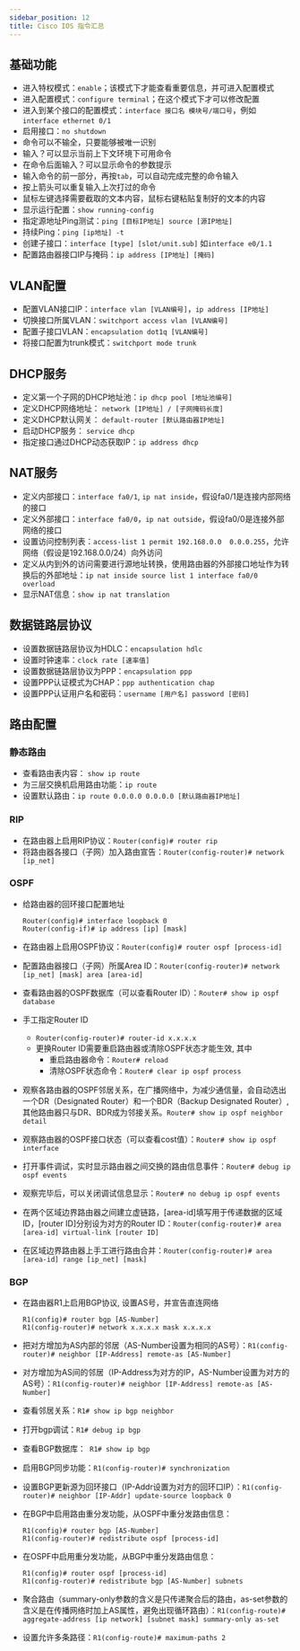 ```yaml
---
sidebar_position: 12
title: Cisco IOS 指令汇总
---
```


## 基础功能

* 进入特权模式：`enable`；该模式下才能查看重要信息，并可进入配置模式
* 进入配置模式：`configure terminal`；在这个模式下才可以修改配置
* 进入到某个接口的配置模式：`interface 接口名 模块号/端口号`，例如`interface ethernet 0/1`
* 启用接口：`no shutdown`
* 命令可以不输全，只要能够被唯一识别
* 输入？可以显示当前上下文环境下可用命令
* 在命令后面输入？可以显示命令的参数提示
* 输入命令的前一部分，再按`tab`，可以自动完成完整的命令输入
* 按上箭头可以重复输入上次打过的命令
* 鼠标左键选择需要截取的文本内容，鼠标右键粘贴复制好的文本的内容
* 显示运行配置：`show running-config`
* 指定源地址Ping测试：`ping [目标IP地址] source [源IP地址]`
* 持续Ping：`ping [ip地址] -t`
* 创建子接口：`interface [type] [slot/unit.sub]` 如`interface e0/1.1`
* 配置路由器接口IP与掩码：`ip address [IP地址] [掩码]`

## VLAN配置
* 配置VLAN接口IP：`interface vlan [VLAN编号]`，`ip address [IP地址]`
* 切换接口所属VLAN：`switchport access vlan [VLAN编号]`
* 配置子接口VLAN：`encapsulation dot1q [VLAN编号]`
* 将接口配置为trunk模式：`switchport mode trunk`


## DHCP服务
* 定义第一个子网的DHCP地址池：`ip dhcp pool [地址池编号]`
* 定义DHCP网络地址： `network [IP地址] / [子网掩码长度]`
* 定义DHCP默认网关： `default-router [默认路由器IP地址]`
* 启动DHCP服务： `service dhcp`
* 指定接口通过DHCP动态获取IP：`ip address dhcp`

## NAT服务
* 定义内部接口：`interface fa0/1`, `ip nat inside`，假设fa0/1是连接内部网络的接口
* 定义外部接口：`interface fa0/0`，`ip nat outside`，假设fa0/0是连接外部网络的接口
* 设置访问控制列表：`access-list 1 permit 192.168.0.0  0.0.0.255`，允许网络（假设是192.168.0.0/24）向外访问
* 定义从内到外的访问需要进行源地址转换，使用路由器的外部接口地址作为转换后的外部地址：`ip nat inside source list 1 interface fa0/0 overload`
* 显示NAT信息：`show ip nat translation`

## 数据链路层协议
* 设置数据链路层协议为HDLC：`encapsulation hdlc`
* 设置时钟速率：`clock rate [速率值]`
* 设置数据链路层协议为PPP：`encapsulation ppp`
* 设置PPP认证模式为CHAP：`ppp authentication chap`
* 设置PPP认证用户名和密码：`username [用户名] password [密码]`

## 路由配置

### 静态路由
* 查看路由表内容： `show ip route`
* 为三层交换机启用路由功能：`ip route`
* 设置默认路由：`ip route 0.0.0.0 0.0.0.0 [默认路由器IP地址]`

### RIP

* 在路由器上启用RIP协议：`Router(config)# router rip`
* 将路由器各接口（子网）加入路由宣告：`Router(config-router)# network [ip_net]`

### OSPF

* 给路由器的回环接口配置地址

  ```
  Router(config)# interface loopback 0
  Router(config-if)# ip address [ip] [mask]
  ```

* 在路由器上启用OSPF协议：`Router(config)# router ospf [process-id]`

* 配置路由器接口（子网）所属Area ID：`Router(config-router)# network [ip_net] [mask] area [area-id]`
* 查看路由器的OSPF数据库（可以查看Router ID）：`Router# show ip ospf database`
* 手工指定Router ID
  * `Router(config-router)# router-id x.x.x.x`
  * 更换Router ID需要重启路由器或清除OSPF状态才能生效, 其中
    * 重启路由器命令：`Router# reload`
    * 清除OSPF状态命令：`Router# clear ip ospf process`

* 观察各路由器的OSPF邻居关系，在广播网络中，为减少通信量，会自动选出一个DR（Designated Router）和一个BDR（Backup Designated Router）,其他路由器只与DR、BDR成为邻接关系。`Router# show ip ospf neighbor detail`
* 观察路由器的OSPF接口状态（可以查看cost值）：`Router# show ip ospf interface`
* 打开事件调试，实时显示路由器之间交换的路由信息事件：`Router# debug ip ospf events`
* 观察完毕后，可以关闭调试信息显示：`Router# no debug ip ospf events`
* 在两个区域边界路由器之间建立虚链路，[area-id]填写用于传递数据的区域ID，[router ID]分别设为对方的Router ID：`Router(config-router)# area [area-id] virtual-link [router ID]`
* 在区域边界路由器上手工进行路由合并：`Router(config-router)# area [area-id] range [ip_net] [mask]`

### BGP

* 在路由器R1上启用BGP协议, 设置AS号，并宣告直连网络

  ```
  R1(config)# router bgp [AS-Number]
  R1(config-router)# network x.x.x.x mask x.x.x.x
  ```

* 把对方增加为AS内部的邻居（AS-Number设置为相同的AS号）：`R1(config-router)# neighbor [IP-Address] remote-as [AS-Number]`

* 对方增加为AS间的邻居（IP-Address为对方的IP，AS-Number设置为对方的AS号）：`R1(config-router)# neighbor [IP-Address] remote-as [AS-Number]`

* 查看邻居关系：`R1# show ip bgp neighbor`

* 打开bgp调试：`R1# debug ip bgp`

* 查看BGP数据库：` R1# show ip bgp`

* 启用BGP同步功能：`R1(config-router)# synchronization`

* 设置BGP更新源为回环接口（IP-Addr设置为对方的回环口IP）：`R1(config-router)# neighbor [IP-Addr] update-source loopback 0`

* 在BGP中启用路由重分发功能，从OSPF中重分发路由信息：

  ```
  R1(config)# router bgp [AS-Number]
  R1(config-router)# redistribute ospf [process-id]
  ```

* 在OSPF中启用重分发功能，从BGP中重分发路由信息：

  ```
  R1(config)# router ospf [process-id] 
  R1(config-router)# redistribute bgp [AS-Number] subnets
  ```

* 聚合路由（summary-only参数的含义是只传递聚合后的路由，as-set参数的含义是在传播网络时加上AS属性，避免出现循环路由）：`R1(config-route)# aggregate-address [ip network] [subnet mask] summary-only as-set`

* 设置允许多条路径：`R1(config-route)# maximum-paths 2`